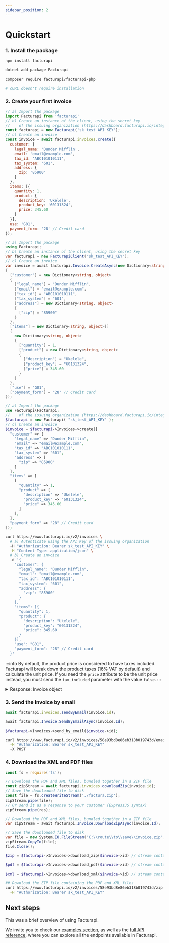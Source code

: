 ```yaml
---
sidebar_position: 2
---
```



# Quickstart

### 1. Install the package

<Tabs groupId="codeExamples">
<TabItem value="js" label="Node.js" default>

```bash
npm install facturapi
```

</TabItem>
<TabItem value="cs" label="C#">

```bash
dotnet add package Facturapi
```

</TabItem>
<TabItem value="php" label="PHP">

```bash
composer require facturapi/facturapi-php
```

</TabItem>
<TabItem value="curl" label="cURL">

```bash
# cURL doesn't require installation
```

</TabItem>
</Tabs>

### 2. Create your first invoice

<Tabs groupId="codeExamples">
<TabItem value="js" label="Node.js" default>

```javascript
// a) Import the package
import Facturapi from 'facturapi'
// b) Create an instance of the client, using the secret key
//    of the issuing organization (https://dashboard.facturapi.io/integration/apikeys)
const facturapi = new Facturapi('sk_test_API_KEY');
// c) Create an invoice
const invoice = await facturapi.invoices.create({
  customer: {
    legal_name: 'Dunder Mifflin',
    email: 'email@example.com',
    tax_id: 'ABC101010111',
    tax_system: '601',
    address: {
      zip: '85900'
    }
  },
  items: [{
    quantity: 1,
    product: {
      description: 'Ukelele',
      product_key: '60131324',
      price: 345.60
    }
  }],
  use: 'G01',
  payment_form: '28' // Credit card
});
```

</TabItem>
<TabItem value="cs" label="C#">

```csharp
// a) Import the package
using Facturapi;
// b) Create an instance of the client, using the secret key
var facturapi = new FacturapiClient("sk_test_API_KEY");
// c) Create an invoice
var invoice = await facturapi.Invoice.CreateAsync(new Dictionary<string, object>
{
  ["customer"] = new Dictionary<string, object>
  {
    ["legal_name"] = "Dunder Mifflin",
    ["email"] = "email@example.com",
    ["tax_id"] = "ABC101010111",
    ["tax_system"] = "601",
    ["address"] = new Dictionary<string, object>
    {
      ["zip"] = "85900"
    }
  },
  ["items"] = new Dictionary<string, object>[]
  {
    new Dictionary<string, object>
    {
      ["quantity"] = 1,
      ["product"] = new Dictionary<string, object>
      {
        ["description"] = "Ukelele",
        ["product_key"] = "60131324",
        ["price"] = 345.60
      }
    }
  },
  ["use"] = "G01",
  ["payment_form"] = "28" // Credit card
});
```

</TabItem>
<TabItem value="php" label="PHP">

```php
// a) Import the package
use Facturapi\Facturapi;
//    of the issuing organization (https://dashboard.facturapi.io/integration/apikeys)
$facturapi = new Facturapi( "sk_test_API_KEY" );
// c) Create an invoice
$invoice = $facturapi->Invoices->create([
  "customer" => [
    "legal_name" => "Dunder Mifflin",
    "email" => "email@example.com",
    "tax_id" => "ABC101010111",
    "tax_system" => "601",
    "address" => [
      "zip" => "85900"
    ]
  ],
  "items" => [
    [
      "quantity" => 1,
      "product" => [
        "description" => "Ukelele",
        "product_key" => "60131324",
        "price" => 345.60
      ]
    ],
  ],
  "payment_form" => "28" // Credit card
]);
```

</TabItem>
<TabItem value="curl" label="cURL">

```bash
curl https://www.facturapi.io/v2/invoices \
  # a) Autenticate using the API Key of the issuing organization
  -H "Authorization: Bearer sk_test_API_KEY" \
  -H "Content-Type: application/json" \
  # b) Create an invoice
  -d '{
    "customer": {
      "legal_name": "Dunder Mifflin",
      "email": "email@example.com",
      "tax_id": "ABC101010111",
      "tax_system": "601",
      "address": {
        "zip": "85900"
      }
    },
    "items": [{
      "quantity": 1,
      "product": {
        "description": "Ukelele",
        "product_key": "60131324",
        "price": 345.60
      }
    }],
    "use": "G01",
    "payment_form": "28" // Credit card
  }'
```

</TabItem>
</Tabs>

:::info
  By default, the product price is considered to have taxes included.
  Facturapi will break down the product taxes (16% VAT by default) and calculate the unit price.
  If you need the `price` attribute to be the unit price instead, you must send the `tax_included` parameter with the value `false`.
:::

<details>
<summary>Response: Invoice object</summary>

```json
{
  "id": "58e93bd8e86eb318b019743d",
  "created_at": "2017-01-01T14:00:08.000Z",
  "livemode": false,
  "status": "valid",
  "cancellation_status": "none",
  "verification_url": "https://verificacfdi.facturaelectronica.sat.gob.mx/default.aspx?id=45BEC0CA-5F1E-491E-9417-698EA48C382A&re=AAA010101AAA&rr=ABC101010111&tt=345.600000&fe=bWApPw==",
  "customer": {
    "id": "58e93bd8e86eb318b0197456",
    "legal_name": "Dunder Mifflin S.A. de C.V.",
    "tax_id": "ABC101010111",
    "tax_system": "601",
    "address": {
      "zip": "85900",
      "country": "MEX"
    }
  },
  "total": 345.60,
  "uuid": "39c85a3f-275b-4341-b259-e8971d9f8a94",
  "folio_number": 914,
  "series": "A",
  "payment_form": "28",
  "related": [], 
  "currency": "MXN",
  "exchange": 1,
  "items": [{
    "quantity": 1,
    "discount": 0,
    "product": {
      "description": "Ukelele",
      "price": 345.60,
      "tax_included": true,
      "taxes": [
        {
          "type": "IVA",
          "rate": 0.16
        }
      ]
    }
  }],
  "stamp": {
    "signature": "ZGgQ126+lbo6XxVmeM0Kys1rAllqRaDmaK4yW20B3H5AaVShnItBwKATpxqJuGK1qPmLA2r16B8dAb4UFjR27Xc/+SsNPSwRBYRVKI0AB62jx2Z4uxooiVQBY9Bb6czlgzJb+ftgNvnGwSXzI6QZKpuWRe9LmJvACzqTB3ZdC9QoqaVICDNZ9oaT99txu9ahbJu3ftPhlykXi1SxVTBZ7uUTqsBkc6iEjbSTYpE85bsrhbMw4tDODR7o/PS917whChOFUU0sQenm5sJQMenPcKPyS9JoGQPO/a/4wzxJ2RyWCkw72LNFBbJTsPXcXdOZmEJ06Ixc2Iy24Biz8GEbJg==",
    "date": "2021-03-30T00:57:48",
    "sat_cert_number": "20001000000300022323",
    "sat_signature": "AzYwRdHfDp0BCBaTpT87gtAAE3Q="
  }
}
```
</details>

### 3. Send the invoice by email

<Tabs groupId="codeExamples">
<TabItem value="js" label="Node.js" default>

```javascript
await facturapi.invoices.sendByEmail(invoice.id);
```

</TabItem>
<TabItem value="cs" label="C#">

```csharp
await facturapi.Invoice.SendByEmailAsync(invoice.Id);
```

</TabItem>
<TabItem value="php" label="PHP">

```php
$facturapi->Invoices->send_by_email($invoice->id);
```

</TabItem>
<TabItem value="curl" label="cURL">

```bash
curl https://www.facturapi.io/v2/invoices/58e93bd8e86eb318b019743d/email \
  -H "Authorization: Bearer sk_test_API_KEY"
  -X POST
```

</TabItem>
</Tabs>

### 4. Download the XML and PDF files

<Tabs groupId="codeExamples">
<TabItem value="js" label="Node.js" default>

```javascript
const fs = require('fs');

// Download the PDF and XML files, bundled together in a ZIP file
const zipStream = await facturapi.invoices.downloadZip(invoice.id);
// Save the downloaded file to disk
const file = fs.createWriteStream('./factura.zip');
zipStream.pipe(file);
// Or send it as a response to your customer (ExpressJS syntax)
zipStream.pipe(res);
```

</TabItem>
<TabItem value="cs" label="C#">

```csharp
// Download the PDF and XML files, bundled together in a ZIP file
var zipStream = await facturapi.Invoice.DownloadZipAsync(invoice.Id);

// Save the downloaded file to disk
var file = new System.IO.FileStream("C:\\route\\to\\save\\invoice.zip", FileMode.Create);
zipStream.CopyTo(file);
file.Close();
```

</TabItem>
<TabItem value="php" label="PHP">

```php
$zip = $facturapi->Invoices->download_zip($invoice->id) // stream containing the PDF and XML as a ZIP file or

$pdf = $facturapi->Invoices->download_pdf($invoice->id) // stream containing the PDF file or

$xml = $facturapi->Invoices->download_xml($invoice->id) // stream containing the XML file or
```

</TabItem>
<TabItem value="curl" label="cURL">

```bash
## Download the ZIP file containing the PDF and XML files
curl https://www.facturapi.io/v2/invoices/58e93bd8e86eb318b019743d/zip \
  -H "Authorization: Bearer sk_test_API_KEY"
```

</TabItem>
</Tabs>

## Next steps

This was a brief overview of using Facturapi.

We invite you to check our [examples section](/docs/guides/customers),
as well as the [full API reference](/api), where you can explore all
the endpoints available in Facturapi.
